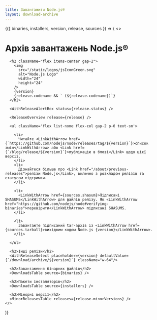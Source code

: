 ```yaml
---
title: Завантажити Node.js®
layout: download-archive
---
```


<WithDownloadArchive>
  {({ binaries, installers, version, release, sources }) => (
    <>
      <h1>Архів завантажень Node.js®</h1>

      <h2 className="flex items-center gap-2">
        <img
          src="/static/logos/jsIconGreen.svg"
          alt="Node.js Logo"
          width="24"
          height="24"
        />
        {version}
        {release.codename && ` (${release.codename})`}
      </h2>

      <WithReleaseAlertBox status={release.status} />

      <ReleaseOverview release={release} />

      <ul className='flex list-none flex-col gap-2 p-0 text-sm'>

        <li>
          Читайте <LinkWithArrow href={`https://github.com/nodejs/node/releases/tag/${version}`}>список змін</LinkWithArrow> або <Link href={`/blog/release/${version}`}>публікацію в блозі</Link> щодо цієї версії.
        </li>
        <li>
          Дізнайтеся більше про <Link href="/about/previous-releases">релізи Node.js</Link>, включно з розкладом релізів та статусом підтримки.
        </li>

        <li>
          <LinkWithArrow href={sources.shasum}>Підписані SHASUMS</LinkWithArrow> для файлів релізу. Як <LinkWithArrow href="https://github.com/nodejs/node#verifying-binaries">перевірити</LinkWithArrow> підписані SHASUMS.
        </li>

        <li>
          Завантажте підписаний tar-архів із <LinkWithArrow href={sources.tarball}>вихідним кодом Node.js {version}</LinkWithArrow>.
        </li>

      </ul>

      <h2>Інші релізи</h2>
      <WithReleaseSelect placeholder={version} defaultValue={`/download/archive/${version}`} className="w-64"/>

      <h2>Завантаження бінарних файлів</h2>
      <DownloadsTable source={binaries} />

      <h2>Пакети інсталяторів</h2>
      <DownloadsTable source={installers} />

      <h2>Мінорні версії</h2>
      <MinorReleasesTable releases={release.minorVersions} />
    </>

)}

</WithDownloadArchive>

